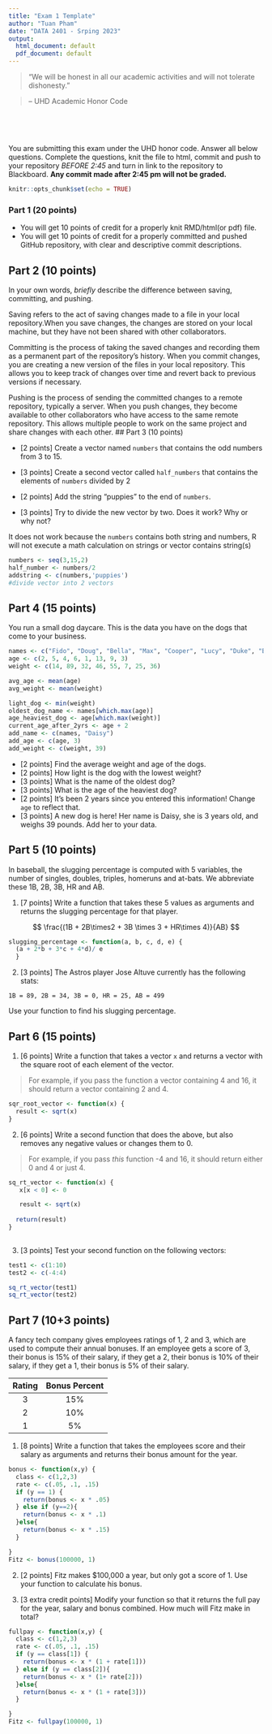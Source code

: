 ```yaml
---
title: "Exam 1 Template"
author: "Tuan Pham"
date: "DATA 2401 - Srping 2023"
output:
  html_document: default
  pdf_document: default
---
```




> “We will be honest in all our academic activities and will not tolerate dishonesty.” 

> – UHD Academic Honor Code


&nbsp;

&nbsp;

You are submitting this exam under the UHD honor code. Answer all below questions. Complete the questions, knit the file to html, commit and push to your repository *BEFORE 2:45* and turn in link to the repository to Blackboard. __Any commit made after 2:45 pm will not be graded.__ 

\newpage 

```r
knitr::opts_chunk$set(echo = TRUE)
```




### Part 1 (20 points)

* You will get 10 points of credit for a properly knit RMD/html(or pdf) file.
* You will get 10 points of credit for a properly committed and pushed GitHub repository, with clear and descriptive commit descriptions. 

## Part 2 (10 points)

In your own words, *briefly* describe the difference between saving, committing, and pushing. 

Saving refers to the act of saving changes made to a file in your local repository.When you save changes, the changes are stored on your local machine, but they have not been shared with other collaborators.

Committing is the process of taking the saved changes and recording them as a permanent part of the repository's history. When you commit changes, you are creating a new version of the files in your local repository. This allows you to keep track of changes over time and revert back to previous versions if necessary.

Pushing is the process of sending the committed changes to a remote repository, typically a server. When you push changes, they become available to other collaborators who have access to the same remote repository. This allows multiple people to work on the same project and share changes with each other.
## Part 3 (10 points)

* [2 points] Create a vector named `numbers` that contains the odd numbers from 3 to 15. 

* [3 points] Create a second vector called `half_numbers` that contains the elements of `numbers` divided by 2

* [2 points] Add the string "puppies" to the end of `numbers`. 

* [3 points] Try to divide the new vector by two. Does it work? Why or why not? 

It does not work because the `numbers` contains both string and numbers, R will not execute a math calculation on strings or vector contains string(s)
```r
numbers <- seq(3,15,2)
half_number <- numbers/2
addstring <- c(numbers,'puppies')
#divide vector into 2 vectors
```

## Part 4 (15 points)

You run a small dog daycare. This is the data you have on the dogs that come to your business.

```r
names <- c("Fido", "Doug", "Bella", "Max", "Cooper", "Lucy", "Duke", "Barkley")
age <- c(2, 5, 4, 6, 1, 13, 9, 3)
weight <- c(14, 89, 32, 46, 55, 7, 25, 36)

avg_age <- mean(age)
avg_weight <- mean(weight)

light_dog <- min(weight)
oldest_dog_name <- names[which.max(age)]
age_heaviest_dog <- age[which.max(weight)]
current_age_after_2yrs <- age + 2
add_name <- c(names, "Daisy")
add_age <- c(age, 3)
add_weight <- c(weight, 39)
```

* [2 points] Find the average weight and age of the dogs.
* [2 points] How light is the dog with the lowest weight?
* [3 points] What is the name of the oldest dog?
* [3 points] What is the age of the heaviest dog?
* [2 points] It's been 2 years since you entered this information! Change `age` to reflect that. 
* [3 points] A new dog is here! Her name is Daisy, she is 3 years old, and weighs 39 pounds. Add her to your data. 


## Part 5 (10 points)

In baseball, the slugging percentage is computed with 5 variables, the number of singles, doubles, triples, homeruns and at-bats. We abbreviate these 1B, 2B, 3B, HR and AB. 

1. [7 points] Write a function that takes these 5 values as arguments and returns the slugging percentage for that player. 

$$  \frac{(1B + 2B\times2 + 3B \times 3 + HR\times 4)}{AB} $$
```r
slugging_percentage <- function(a, b, c, d, e) {
  (a + 2*b + 3*c + 4*d)/ e
  }

```

2. [3 points] The Astros player Jose Altuve currently has the following stats: 

`1B = 89, 2B = 34, 3B = 0, HR = 25, AB = 499 `

Use your function to find his slugging percentage. 


## Part 6 (15 points)

1. [6 points] Write a function that takes a vector `x` and returns a vector with the square root of each element of the vector. 

> For example, if you pass the function a vector containing 4 and 16, it should return a vector containing 2 and 4. 

```r
sqr_root_vector <- function(x) {
  result <- sqrt(x)
}
```
2. [6 points] Write a second function that does the above, but also removes any negative values or changes them to 0.

> For example, if you pass *this* function -4 and 16, it should return either 0 and 4 or just 4.

```r
sq_rt_vector <- function(x) {
   x[x < 0] <- 0

   result <- sqrt(x)
  
  return(result)
}
  

```
3. [3 points] Test your second function on the following vectors:

```r
test1 <- c(1:10)
test2 <- c(-4:4)

sq_rt_vector(test1)
sq_rt_vector(test2)
```


## Part 7 (10+3 points)

A fancy tech company gives employees ratings of 1, 2 and 3, which are used to compute their annual bonuses. If an employee gets a score of 3, their bonus is 15% of their salary, if they get a 2, their bonus is 10% of their salary, if they get a 1, their bonus is 5% of their salary. 

Rating | Bonus Percent
:-----:|:-----:
3|15%
2|10%
1|5%

1. [8 points] Write a function that takes the employees score and their salary as arguments and returns their bonus amount for the year. 
```r
bonus <- function(x,y) {
  class <- c(1,2,3)
  rate <- c(.05, .1, .15)
  if (y == 1) {
    return(bonus <- x * .05)
  } else if (y==2){
    return(bonus <- x * .1)
  }else{
    return(bonus <- x * .15)
  }

}
Fitz <- bonus(100000, 1)
```
2. [2 points] Fitz makes $100,000 a year, but only got a score of 1. Use your function to calculate his bonus.

3. [3 extra credit points] Modify your function so that it returns the full pay for the year, salary and bonus combined. How much will Fitz make in total?
```r
fullpay <- function(x,y) {
  class <- c(1,2,3)
  rate <- c(.05, .1, .15)
  if (y == class[1]) {
    return(bonus <- x * (1 + rate[1]))
  } else if (y == class[2]){
    return(bonus <- x * (1+ rate[2]))
  }else{
    return(bonus <- x * (1 + rate[3]))
  }

}
Fitz <- fullpay(100000, 1)
```
